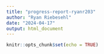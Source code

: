 ```yaml
---
title: "progress-report-ryanr203"
author: "Ryan Riebesehl"
date: "2024-04-17"
output: html_document
---
```


```r
knitr::opts_chunk$set(echo = TRUE)
```

## 
